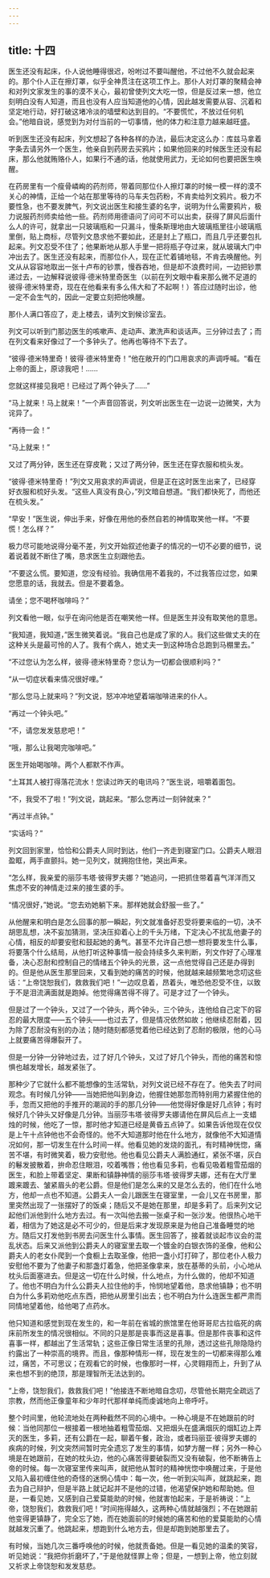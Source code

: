 ```yaml
---
---
---
```

title: 十四
---



医生还没有起床，仆人说他睡得很迟，吩咐过不要叫醒他，不过他不久就会起来的。那个仆人正在擦灯罩，似乎全神贯注在这项工作上。那仆人对灯罩的聚精会神和对列文家发生的事的漠不关心，最初曾使列文大吃一惊，但是反过来一想，他立刻明白没有人知道，而且也没有人应当知道他的心情，因此越发需要从容、沉着和坚定地行动，好打破这堵冷淡的墙壁和达到目的。“不要慌忙，不放过任何机会。”他暗自说，感觉到为对付当前的一切事情，他的体力和注意力越来越旺盛。

听到医生还没有起床，列文想起了各种各样的办法，最后决定这么办：库兹马拿着字条去请另外一个医生，他亲自到药房去买鸦片；如果他回来的时候医生还没有起床，那么他就贿赂仆人，如果行不通的话，他就使用武力，无论如何也要把医生唤醒。

在药房里有一个瘦骨嶙峋的药剂师，带着同那位仆人擦灯罩的时候一模一样的漠不关心的神情，正给一个站在那里等待的马车夫包药粉，不肯卖给列文鸦片。极力不要性急，也不要发脾气，列文说出医生和接生婆的名字，说明为什么需要鸦片，极力说服药剂师卖给他一些。药剂师用德语问了问可不可以出卖，获得了屏风后面什么人的许可，就拿出一只玻璃瓶和一只漏斗，慢条斯理地由大玻璃瓶里往小玻璃瓶里倒，贴上商标，尽管列文恳求他不要如此，还是封上了瓶口，而且几乎还要包扎起来。列文忍受不住了；他果断地从那人手里一把将瓶子夺过来，就从玻璃大门中冲出去了。医生还没有起来，而那位仆人，现在正忙着铺地毯，不肯去唤醒他。列文从从容容地取出一张十卢布的钞票，慢吞吞地，但是却不浪费时间，一边把钞票递过去，一边解释说彼得·德米特里奇医生（以前在列文眼中看来那么微不足道的彼得·德米特里奇，现在在他看来有多么伟大和了不起啊！）答应过随时出诊，他一定不会生气的，因此一定要立刻把他唤醒。

那仆人满口答应了，走上楼去，请列文到候诊室去。

列文可以听到门那边医生的咳嗽声、走动声、漱洗声和谈话声。三分钟过去了；而在列文看来好像过了一个多钟头了。他再也等待不下去了。

“彼得·德米特里奇！彼得·德米特里奇！”他在敞开的门口用哀求的声调呼喊。“看在上帝的面上，原谅我吧！……

您就这样接见我吧！已经过了两个钟头了……”

“马上就来！马上就来！”一个声音回答说，列文听出医生在一边说一边微笑，大为诧异了。

“再待一会！”

“马上就来！”

又过了两分钟，医生还在穿皮靴；又过了两分钟，医生还在穿衣服和梳头发。

“彼得·德米特里奇！”列文又用哀求的声调说，但是正在这时医生出来了，已经穿好衣服和梳好头发。“这些人真没有良心，”列文暗自想道。“我们都快死了，而他还在梳头发。”

“早安！”医生说，伸出手来，好像在用他的泰然自若的神情取笑他一样。“不要慌！怎么样？”

极力尽可能地说得分毫不差，列文开始叙述他妻子的情况的一切不必要的细节，说着说着就不断住了嘴，恳求医生立刻跟他去。

“不要这么慌。要知道，您没有经验。我确信用不着我的，不过我答应过您，如果您愿意的话，我就去。但是不要着急。

请坐；您不喝杯咖啡吗？”

列文看他一眼，似乎在询问他是否在嘲笑他一样。但是医生并没有取笑他的意思。

“我知道，我知道，”医生微笑着说。“我自己也是成了家的人。我们这些做丈夫的在这种关头是最可怜的人了。我有个病人，她丈夫一到这种场合总跑到马棚里去。”

“不过您认为怎么样，彼得·德米特里奇？您认为一切都会很顺利吗？”

“从一切症状看来情况很好哩。”

“那么您马上就来吗？”列文说，怒冲冲地望着端咖啡进来的仆人。

“再过一个钟头吧。”

“不，请您发发慈悲吧！”

“哦，那么让我喝完咖啡吧。”

医生开始喝咖啡。两个人都默不作声。

“土耳其人被打得落花流水！您读过昨天的电讯吗？”医生说，咀嚼着面包。

“不，我受不了啦！”列文说，跳起来。“那么您再过一刻钟就来？”

“再过半点钟。”

“实话吗？”

列文回到家里，恰恰和公爵夫人同时到达，他们一齐走到寝室门口。公爵夫人眼泪盈眶，两手直颤抖。她一见列文，就拥抱住他，哭出声来。

“怎么样，我亲爱的丽莎韦塔·彼得罗夫娜？”她追问，一把抓住带着喜气洋洋而又焦虑不安的神情走过来的接生婆的手。

“情况很好，”她说。“您去劝她躺下来。那样她就会舒服一些了。”

从他醒来和明白是怎么回事的那一瞬起，列文就准备好忍受将要来临的一切，决不胡思乱想，决不妄加猜测，坚决压抑着心上的千头万绪，下定决心不扰乱他妻子的心情，相反的却要安慰和鼓起她的勇气。甚至不允许自己想一想将要发生什么事，将要落个什么结局，从他打听这种事情一般会持续多久来判断，列文作好了心理准备，决心忍耐和控制自己的情绪五个钟头的光景，这一点他觉得自己还是办得到的。但是他从医生那里回来，又看到她的痛苦的时候，他就越来越频繁地念叨这些话：“上帝饶恕我们，救救我们吧！”一边叹息着，昂着头，唯恐他忍受不住，以致于不是泪流满面就是跑掉。他觉得痛苦得不得了。可是才过了一个钟头。

但是过了一个钟头，又过了一个钟头，两个钟头，三个钟头，连他给自己定下的容忍的最大限度——五个钟头——也过去了，但是情况依然如故；他继续忍耐着，因为除了忍耐没有别的办法；随时随刻都感觉着他已经达到了忍耐的极限，他的心马上就要痛苦得爆裂开了。

但是一分钟一分钟地过去，过了好几个钟头，又过了好几个钟头，而他的痛苦和惊惧也越发增长，越发紧张了。

那种少了它就什么都不能想像的生活常轨，对列文说已经不存在了。他失去了时间观念。有时候几分钟——当她把他叫到身边，他握住她那忽而特别用力紧握住他的手，忽而又把他的手推开的潮润的手的那几分钟——他觉得好像是好几点钟；有时候好几个钟头又好像是几分钟。当丽莎韦塔·彼得罗夫娜请他在屏风后点上一支蜡烛的时候，他吃了一惊，那时他才知道已经是黄昏五点钟了。如果告诉他现在仅仅是上午十点钟他也不会奇怪的。他不大知道那时他在什么地方，就像他不大知道情况如何，那一切发生在什么时间一样。他看见她的发烧的面孔，有时精神恍惚，痛苦不堪，有时微笑着，极力安慰他。他也看见公爵夫人满脸通红，紧张不堪，灰白的鬈发披散着，拚命忍住眼泪，咬着嘴唇；他也看见多莉，也看见吸着粗雪茄烟的医生，和脸上带着坚定、果断和镇静神情的丽莎韦塔·彼得罗夫娜，还有在大厅里踱来踱去、皱紧眉头的老公爵。但是他们是怎么来的又是怎么去的，他们在什么地方，他却一点也不知道。公爵夫人一会儿跟医生在寝室里，一会儿又在书房里，那里突然出现了一张摆好了的饭桌；随后又不是她在那里，却是多莉了。后来列文记起他们派他到什么地方去过。有一次叫他去搬一张桌子和一张沙发。他很热心地干着，相信为了她这是必不可少的，但是后来才发现原来是为他自己准备睡觉的地方。随后又打发他到书房去问医生什么事情。医生回答了，接着就谈起市议会的混乱状态。后来又派他到公爵夫人的寝室里去取一个镀金的白银衣饰的圣像，他和公爵夫人的老女仆爬到一个食橱上去取圣像，他把一盏小灯打碎了，那位老仆人极力安慰他不要为了他妻子和那盏灯着急，他把圣像拿来，放在基蒂的头前，小心地从枕头后面塞进去。但是这一切在什么时候，什么地点，为什么做的，他却不知道了。他也不明白为什么公爵夫人拉住他的手，怜悯地望着他，恳求他镇静；也不明白为什么多莉劝他吃点东西，把他从房里引出去；也不明白为什么连医生都严肃而同情地望着他，给他喝了点药水。

他只知道和感觉到现在发生的，和一年前在省城的旅馆里在他哥哥尼古拉临死的病床前所发生的情况很相似。不同的只是那是丧事而这是喜事。但是那件丧事和这件喜事一样，都越出了生活常轨；这些正像日常生活里的孔隙，透过这些孔隙隐隐约约露出了一种崇高的境界。而且，像那种情形一样，现在发生的一切都来得那么难过，痛苦，不可思议；在观看它的时候，也像那时一样，心灵翱翔而上，升到了从来也想不到的绝顶，那是理智所无法达到的。

“上帝，饶恕我们，救救我们吧！”他接连不断地暗自念叨，尽管他长期完全疏远了宗教，然而他正像童年和少年时代那样单纯而虔诚地向上帝呼吁。

整个时间里，他轮流地处在两种截然不同的心境中。一种心境是不在她跟前的时候：当他同那位一根接着一根地抽着粗雪茄烟、又把烟头在盛满烟灰的烟缸边上弄灭的医生，多莉，还有公爵在一起，聊着午餐，政治，或者玛丽亚·彼得罗夫娜的疾病的时候，列文突然间暂时完全遗忘了发生的事情，如梦方醒一样；另外一种心境是在她跟前，在她的枕头边，他的心痛苦得要破裂而又没有破裂，他不断祷告上帝的时候。每一次寝室里传来叫声，就把他从暂时的精神恍惚中唤醒过来，于是他又陷入最初缠住他的奇怪的迷惘心情中：每一次，他一听到尖叫声，就跳起来，跑去为自己辩护，但是半路上就记起并不是他的过错，他渴望保护她和帮助她。但是，一看见她，又感到自己爱莫能助的时候，他就害怕起来，于是祈祷说：“上帝，饶恕我们，救救我们吧！”时间拖得越久，这两种心情就越强烈；不在她跟前他变得更镇静了，完全忘了她，而在她面前的时候她的痛苦和他的爱莫能助的心情就越发沉重了。他跳起来，想跑到什么地方去，但是却跑到她那里去了。

有时候，当她几次三番呼唤他的时候，他就责备她。但是一看见她的温柔的笑容，听见她说：“我把你折磨坏了，”于是他就怪罪上帝；但是，一想到上帝，他立刻就又祈求上帝饶恕和发发慈悲。